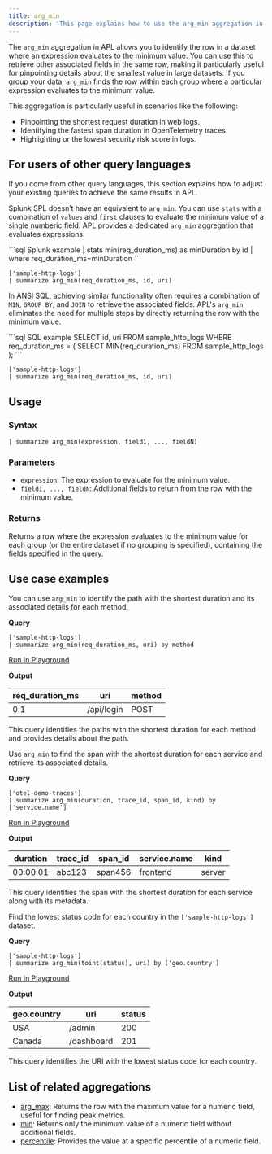 ```yaml
---
title: arg_min
description: 'This page explains how to use the arg_min aggregation in APL.'
---
```


The `arg_min` aggregation in APL allows you to identify the row in a dataset where an expression evaluates to the minimum value. You can use this to retrieve other associated fields in the same row, making it particularly useful for pinpointing details about the smallest value in large datasets. If you group your data, `arg_min` finds the row within each group where a particular expression evaluates to the minimum value.

This aggregation is particularly useful in scenarios like the following:

- Pinpointing the shortest request duration in web logs.
- Identifying the fastest span duration in OpenTelemetry traces.
- Highlighting or the lowest security risk score in logs.

## For users of other query languages

If you come from other query languages, this section explains how to adjust your existing queries to achieve the same results in APL.

<AccordionGroup>
<Accordion title="Splunk SPL users">

Splunk SPL doesn’t have an equivalent to `arg_min`. You can use `stats` with a combination of `values` and `first` clauses to evaluate the minimum value of a single numberic field. APL provides a dedicated `arg_min` aggregation that evaluates expressions.

<CodeGroup>
```sql Splunk example
| stats min(req_duration_ms) as minDuration by id
| where req_duration_ms=minDuration
```

```kusto APL equivalent
['sample-http-logs']
| summarize arg_min(req_duration_ms, id, uri)
```
</CodeGroup>

</Accordion>
<Accordion title="ANSI SQL users">

In ANSI SQL, achieving similar functionality often requires a combination of `MIN`, `GROUP BY`, and `JOIN` to retrieve the associated fields. APL's `arg_min` eliminates the need for multiple steps by directly returning the row with the minimum value.

<CodeGroup>
```sql SQL example
SELECT id, uri
FROM sample_http_logs
WHERE req_duration_ms = (
    SELECT MIN(req_duration_ms)
    FROM sample_http_logs
);
```

```kusto APL equivalent
['sample-http-logs']
| summarize arg_min(req_duration_ms, id, uri)
```
</CodeGroup>

</Accordion>
</AccordionGroup>

## Usage

### Syntax

```kusto
| summarize arg_min(expression, field1, ..., fieldN)
```

### Parameters

- `expression`: The expression to evaluate for the minimum value.
- `field1, ..., fieldN`: Additional fields to return from the row with the minimum value.

### Returns

Returns a row where the expression evaluates to the minimum value for each group (or the entire dataset if no grouping is specified), containing the fields specified in the query.

## Use case examples

<Tabs>
<Tab title="Log analysis">

You can use `arg_min` to identify the path with the shortest duration and its associated details for each method.

**Query**

```kusto
['sample-http-logs']
| summarize arg_min(req_duration_ms, uri) by method
```

[Run in Playground](https://play.axiom.co/axiom-play-qf1k/explorer?initForm=%7B%22apl%22%3A%22%5B'sample-http-logs'%5D%20%7C%20summarize%20arg_min(req_duration_ms%2C%20uri)%20by%20method%22%7D)

**Output**

| req_duration_ms | uri                | method |
|-----------------|--------------------|--------|
| 0.1              | /api/login         | POST   |

This query identifies the paths with the shortest duration for each method and provides details about the path.

</Tab>
<Tab title="OpenTelemetry traces">

Use `arg_min` to find the span with the shortest duration for each service and retrieve its associated details.

**Query**

```kusto
['otel-demo-traces']
| summarize arg_min(duration, trace_id, span_id, kind) by ['service.name']
```

[Run in Playground](https://play.axiom.co/axiom-play-qf1k/explorer?initForm=%7B%22apl%22%3A%22%5B'otel-demo-traces'%5D%20%7C%20summarize%20arg_min(duration%2C%20trace_id%2C%20span_id%2C%20kind)%20by%20%5B'service.name'%5D%22%7D)

**Output**

| duration | trace_id   | span_id    | service.name       | kind     |
|----------|------------|------------|--------------------|----------|
| 00:00:01 | abc123     | span456    | frontend           | server   |

This query identifies the span with the shortest duration for each service along with its metadata.

</Tab>
<Tab title="Security logs">

Find the lowest status code for each country in the `['sample-http-logs']` dataset.

**Query**

```kusto
['sample-http-logs']
| summarize arg_min(toint(status), uri) by ['geo.country']
```

[Run in Playground](https://play.axiom.co/axiom-play-qf1k/explorer?initForm=%7B%22apl%22%3A%22%5B'sample-http-logs'%5D%20%7C%20summarize%20arg_min(toint(status)%2C%20uri)%20by%20%5B'geo.country'%5D%22%7D)

**Output**

| geo.country  | uri               | status |
|--------------|-------------------|--------|
| USA          | /admin            | 200    |
| Canada       | /dashboard        | 201    |

This query identifies the URI with the lowest status code for each country.

</Tab>
</Tabs>

## List of related aggregations

- [arg_max](/apl/aggregation-function/arg-max): Returns the row with the maximum value for a numeric field, useful for finding peak metrics.
- [min](/apl/aggregation-function/min): Returns only the minimum value of a numeric field without additional fields.
- [percentile](/apl/aggregation-function/percentile): Provides the value at a specific percentile of a numeric field.